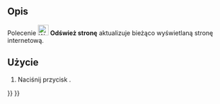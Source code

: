 <languages/>

{{Docnav/pl
|[[Web_BrowserNext/pl|Następna strona]]
|[[Web_BrowserStop/pl|Zatrzymaj ładowanie]]
|[[Web_Workbench/pl|środowisko pracy Web]]
|IconL=Web_BrowserNext.svg
|IconR=Web_BrowserStop.svg
|IconC=Workbench_Web.svg
}}

{{GuiCommand/pl
|Name=Web BrowserRefresh
|Name/pl=Web: Odśwież stronę
|MenuLocation=
|Workbenches=[[Web_Workbench/pl|Web]], [[Start_Workbench/pl|Start]]
|SeeAlso=
}}

<span id="Description"></span>
==Opis==

Polecenie [[Image:Web_BrowserRefresh.svg|24px]] '''Odśwież stronę''' aktualizuje bieżąco wyświetlaną stronę internetową.

<span id="Usage"></span>
==Użycie==

# Naciśnij przycisk {{Button|[[Image:Web_BrowserRefresh.svg|16px]] '''Odśwież stronę'''}}.


{{Docnav/pl
|[[Web_BrowserNext/pl|Następna strona]]
|[[Web_BrowserStop/pl|Zatrzymaj ładowanie]]
|[[Web_Workbench/pl|środowisko pracy Web]]
|IconL=Web_BrowserNext.svg
|IconR=Web_BrowserStop.svg
|IconC=Workbench_Web.svg
}}

{{Web Tools navi{{#translation:}}}}
{{Userdocnavi{{#translation:}}}}